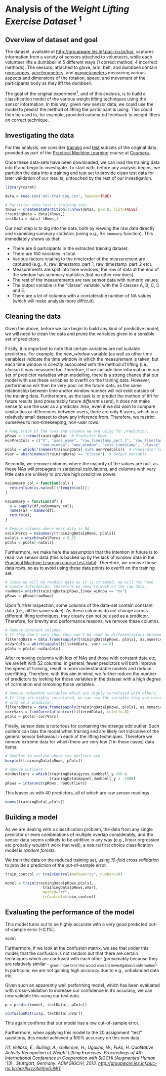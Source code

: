 Analysis of the *Weight Lifting Exercise Dataset* <sup>1</sup>
==============================================================

## Overview of dataset and goal

The dataset, available at [http://groupware.les.inf.puc-rio.br/har](http://groupware.les.inf.puc-rio.br/har), captures information from a variety of sensors attached to volunteers, while each volunteer lifts a dumbbell in 5 different ways (1 correct method, 4 incorrect methods). The sensors, attached to glove, arm, belt, and dumbbell contain [gyroscopes](https://en.wikipedia.org/?title=Gyroscope), [accelerometers](https://en.wikipedia.org/wiki/Accelerometer), and [magnetometers](https://en.wikipedia.org/wiki/Magnetometer) measuring various aspects and dimensions of the rotation, speed, and movement of the participants body as they lift the dumbbell.

The goal of the original experiment<sup>1</sup>, and of this analysis, is to build a classification model of the various weight lifting techniques using the sensor information. In this way, given new sensor data, we could use the model to predict the method of lifting the participant is using. This could then be used to, for example, provided automated feedback to weight lifters on correct technique.

## Investigating the data

For this analysis, we consider [training](https://d396qusza40orc.cloudfront.net/predmachlearn/pml-training.csv) and [test](https://d396qusza40orc.cloudfront.net/predmachlearn/pml-testing.csv) subsets of the original data, provided as part of the [Practical Machine Learning](https://class.coursera.org/predmachlearn-015) course at [Coursera](https://www.coursera.org).

Once these data-sets have been downloaded, we can load the training data into R and begin to investigate. To start with, before any analysis begins, we partition the data into a training and test set to provide clean test data for later validation of our results, untouched by the rest of our investigation.

```r
library(caret)

data = read.csv("pml-training.csv", header=TRUE)

# Partition into test + training sets
tRows = createDataPartition(1:nrow(data), p=0.8, list=FALSE)
trainingData = data[tRows,]
testData = data[-tRows,]
```

Our next step is to dig into the data, both by viewing the raw data directly and examining summary statistics (using e.g., R's `summary` function). This immediately shows us that:

-  There are 6 participants in the extracted training dataset.
-  There are 160 variables in total.
-  Various factors relating to the time/order of the measurement are captured (e.g., X, raw_timestamp_part_1, raw_timestamp_part_2 etc).
-  Measurements are split into time windows; the row of data at the end of the window has summary statistics (but no other row does).
-  The rest of the measurements are raw sensor data with numeric values.
-  The output variable is the "classe" variable, with the 5 classes A, B, C, D and E.
-  There are a lot of columns with a considerable number of NA values (which will make analysis more difficult).
    

## Cleaning the data

Given the above, before we can begin to build any kind of predictive model, we will need to clean the data and prune the variables given to a sensible set of predictors.

Firstly, it is important to note that certain variables are not suitable predictors. For example, the *new_window* variable (as well as other time variables) indicate the time window in which the measurement is taken, but each time window is directly associated with the method of lifting (i.e., *classe*) it was measured for. Therefore, if we include time information in our set of predictor variables when modelling, there is a strong chance that our model with use these variables to overfit on the training data. However, performance will then be very poor on the future data, as the same relationship between time and/or window number will not exist outside of the training data. Furthermore, as the task is to predict the method of lift for future results (and presumably future *different* users), it does not make sense to use the user as a predictor. Also, even if we did wish to compare similarities or differences between users, there are only 6 users, which is a relatively small dataset to draw any inference from. Therefore, we restrict ourselves to non-timekeeping, non-user rows.

```r
# Keep track of the rows and columns we are using for prediction.
pRows = 1:nrow(trainingData)  # Predictor Rows
nonPredCols = c("X", "user_name", "raw_timestamp_part_1", "raw_timestamp_part_2", 
                "num_window", "new_window", "cvtd_timestamp", "classe")
pCols = which(!(names(trainingData) %in% nonPredCols))  # Predicator Columns
oVar = which(names(trainingData) == "classe")  # Output Variable
```

Secondly, we remove columns where the majority of the values are null, as these NAs will propagate in statistical calculations, and columns with very little data are unlikely to provide high predictive power.

```r
naSummary_col = function(col) {
  return(sum(is.na(col))/length(col));
}

naSummary = function(df) {
  a = sapply(df,naSummary_col);
  names(a) = names(df);
  return(a);
}

# Remove columns where most data is NA
naColPercs = naSummary(trainingData[pRows, pCols])
naCols = which(naColPercs > 0.7)
pCols = pCols[-naCols]
```

Furthermore, we make here the assumption that the intention in future is to read raw sensor data (this is backed up by the lack of window data in the [Practical Machine Learning course test data](https://d396qusza40orc.cloudfront.net/predmachlearn/pml-testing.csv)). Therefore, we remove these data rows, so as to avoid using these data points to overfit on the training set.

```r
# Since we will be reading data as it is streamed, we will not have
# window information, therefore we need to work on the raw data.
rawRows= which(trainingData[pRows,]$new_window == "no")
pRows = pRows[rawRows]
```

Upon further inspection, some columns of the data-set contain constant data (i.e., all the same value). As these columns do not change across different lifting techniques, they clearly can not be used as a predictor. Therefore, for brevity and performance reasons, we remove these columns.

```r
# Remove constant columns
# If they don't vary then they can't be used as differentiators between classes.
filteredData = data.frame(sapply(trainingData[pRows, pCols], as.numeric))
noVarCols = which(sapply(filteredData, var) == 0)
pCols = pCols[-noVarCols]
```

After removing columns with lots of NAs and those with constant data etc, we are left with 52 columns. In general, fewer predictors will both improve the speed of training, result in more understandable models and reduce overfitting. Therefore, with this aim in mind, we further reduce the number of predictors by looking for those variables in the dataset with a high degree of correlation and removing those variables.

```r
# Remove redundant variables which are highly correlated with others.
# If they are highly correlated, we can use the variable they are correlated
# with as a predictor. 
filteredData = data.frame(sapply(trainingData[pRows, pCols], as.numeric))
corrVars = findCorrelation(cor(filteredData), cutoff=.8)
pCols = pCols[-corrVars]
```

Finally, sensor data is notorious for containing the strange odd outlier. Such outliers can bias the model when training and are likely not indicative of the general sensor behaviour in each of the lifting techniques. Therefore we remove extreme data for which there are very few (1 in these cases) data items.

```r
# BoxPlot to analyse where the outliers are.
boxplot(trainingData[pRows, pCols])

# Remove outliers
nonOutliers = which(trainingData$gyros_dumbbell_y <50 &
                    trainingData$magnet_dumbbell_y > -1000)
pRows = intersect(pRows, nonOutliers)
```

This leaves us with 40 predictors, all of which are raw sensor readings.

```r
names(trainingData[,pCols])
```

## Building a model

As we are dealing with a classification problem, the data from any single predictor or even combinations of multiple overlap considerably, and the sensor data seems unlikely to be additive in any way (e.g., linear regression etc probably wouldn't work that well), a natural first choice classification model is *random forests*.

We train the data on the reduced training set, using *10-fold cross validation* to provide a prediction of the out-of-sample error.

```r
train_control <- trainControl(method="cv", number=10)

model = train(trainingData[pRows,pCols], 
                 trainingData[pRows,oVar], 
                 method="rf",
                 trControl=train_control)
```


## Evaluating the performance of the model

This model turns out to be highly accurate with a very good predicted out-of-sample error (<0.1%).

```r
model
```

Furthermore, if we look at the confusion matrix, we see that under this model, that the confusion is not random but that there are certain techniques which are confused with each other (presumably because they are relatively similar - <sub>given more time this would warrant investigation/confirmation</sub>). In particular, we are not gaining high accuracy due to e.g., unbalanced data etc.

Given such an apparently well performing model, which has been evaluated with cross-validation to increase our confidence in it's accuracy, we can now validate this using our test data.

```r
p = predict(model, testData[, pCols])

confusionMatrix(p, testData[,oVar])
```

This again confirms that our model has a low out-of-sample error.

Furthermore, when applying this model to the 20 assignment "test" questions, this model achieved a *100%* accuracy on this new data.




*[1]: Velloso, E.; Bulling, A.; Gellersen, H.; Ugulino, W.; Fuks, H. Qualitative Activity Recognition of Weight Lifting Exercises. Proceedings of 4th International Conference in Cooperation with SIGCHI (Augmented Human '13) . Stuttgart, Germany: ACM SIGCHI, 2013. [http://groupware.les.inf.puc-rio.br/har#ixzz3djXmGJWT](http://groupware.les.inf.puc-rio.br/har#ixzz3djXmGJWT)*